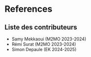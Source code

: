 # References {.unnumbered}

::: {#refs}
:::




## Liste des contributeurs

- Samy Mekkaoui (M2MO 2023-2024)
- Rémi Surat (M2MO 2023-2024)
- Simon Depaule (EK 2024-2025)

